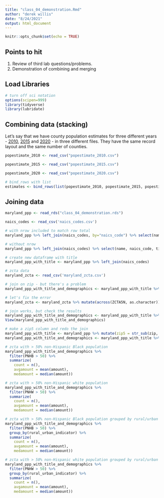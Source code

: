 ```yaml
---
title: "class_04_demonstration.Rmd"
author: "derek willis"
date: "8/24/2021"
output: html_document
---
```


```r
knitr::opts_chunk$set(echo = TRUE)
```

## Points to hit
1. Review of third lab questions/problems.
2. Demonstration of combining and merging

## Load Libraries
```r
# turn off sci notation
options(scipen=999)
library(tidyverse)
library(lubridate)
```

## Combining data (stacking)

Let's say that we have county population estimates for three different years - [2010](https://umd.box.com/s/vsuyt7v1gtb2u0aerliv5eixfmzfgt17), [2015](https://umd.box.com/s/2qijnwfygsrfin9d2o1krhzw5o8vza30) and [2020](https://umd.box.com/s/uqkeaabkvs4ge0l10j3w3sa76q3z1v16) - in three different files. They have the same record layout and the same number of counties.

```r
popestimate_2010 <- read_csv("popestimate_2010.csv")
```

```r
popestimate_2015 <- read_csv("popestimate_2015.csv")
```

```r
popestimate_2020 <- read_csv("popestimate_2020.csv")
```

```r
# bind_rows with list
estimates <- bind_rows(list(popestimate_2010, popestimate_2015, popestimate_2020))
```

## Joining data

```r
maryland_ppp <- read_rds("class_04_demonstration.rds")
```

```r
naics_codes <- read_csv('naics_codes.csv')
```

```r
# with nrow included to match row total
maryland_ppp %>% left_join(naics_codes, by="naics_code") %>% select(name, naics_code, title) %>% nrow()
```

```r
# without nrow
maryland_ppp %>% left_join(naics_codes) %>% select(name, naics_code, title)
```

```r
# create new dataframe with title
maryland_ppp_with_title <- maryland_ppp %>% left_join(naics_codes)
```

```r
# zcta data
maryland_zcta <- read_csv('maryland_zcta.csv')
```

```r
# join on zip - but there's a problem
maryland_ppp_with_title_and_demographics <- maryland_ppp_with_title %>% left_join(maryland_zcta, by=c("zip"="ZCTA5N"))
```

```r
# let's fix the error
maryland_zcta <- maryland_zcta %>% mutate(across(ZCTA5N, as.character))
```

```r
# join works, but check the results
maryland_ppp_with_title_and_demographics <- maryland_ppp_with_title %>% left_join(maryland_zcta, by=c("zip"="ZCTA5N"))
View(maryland_ppp_with_title_and_demographics)
```

```r
# make a zip5 column and redo the join
maryland_ppp_with_title <- maryland_ppp %>% mutate(zip5 = str_sub(zip, 1, 5))
maryland_ppp_with_title_and_demographics <- maryland_ppp_with_title %>% left_join(maryland_zcta, by=c("zip5"="ZCTA5N"))
```

```r
# zcta with > 50% non-Hispanic Black population
maryland_ppp_with_title_and_demographics %>%
  filter(PNHB > 50) %>%
  summarize(
    count = n(),
    avgamount = mean(amount),
    medamount = median(amount))
```


```r
# zcta with > 50% non-Hispanic white population
maryland_ppp_with_title_and_demographics %>%
  filter(PNHW > 50) %>%
  summarize(
    count = n(),
    avgamount = mean(amount),
    medamount = median(amount))
```


```r
# zcta with > 50% non-Hispanic Black population grouped by rural/urban
maryland_ppp_with_title_and_demographics %>%
  filter(PNHB > 50) %>%
  group_by(rural_urban_indicator) %>%
  summarize(
    count = n(),
    avgamount = mean(amount),
    medamount = median(amount))
```

```r
# zcta with > 50% non-Hispanic white population grouped by rural/urban
maryland_ppp_with_title_and_demographics %>%
  filter(PNHW > 50) %>%
  group_by(rural_urban_indicator) %>%
  summarize(
    count = n(),
    avgamount = mean(amount),
    medamount = median(amount))
```
